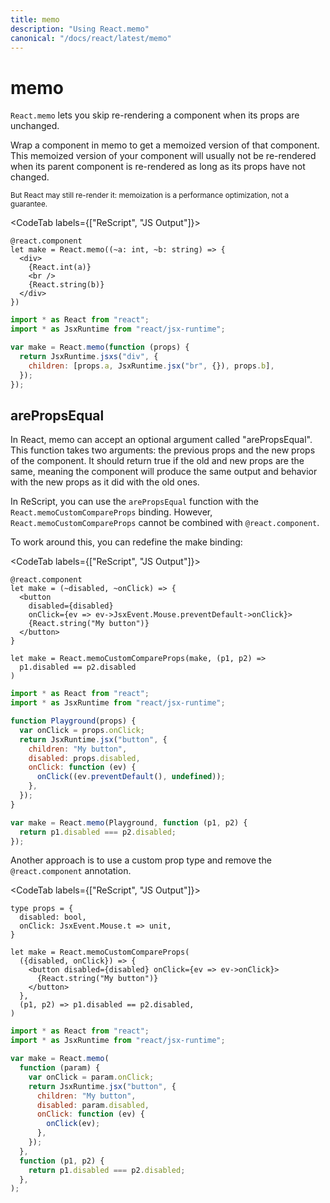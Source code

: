 ```yaml
---
title: memo
description: "Using React.memo"
canonical: "/docs/react/latest/memo"
---
```


# memo

`React.memo` lets you skip re-rendering a component when its props are unchanged.

Wrap a component in memo to get a memoized version of that component.
This memoized version of your component will usually not be re-rendered when its parent component is re-rendered as long as its props have not changed.

<small>
  But React may still re-render it: memoization is a performance optimization,
  not a guarantee.
</small>

<CodeTab labels={["ReScript", "JS Output"]}>

```res example
@react.component
let make = React.memo((~a: int, ~b: string) => {
  <div>
    {React.int(a)}
    <br />
    {React.string(b)}
  </div>
})
```

```js
import * as React from "react";
import * as JsxRuntime from "react/jsx-runtime";

var make = React.memo(function (props) {
  return JsxRuntime.jsxs("div", {
    children: [props.a, JsxRuntime.jsx("br", {}), props.b],
  });
});
```

</CodeTab>

## arePropsEqual

In React, memo can accept an optional argument called "arePropsEqual". This function takes two arguments: the previous props and the new props of the component.
It should return true if the old and new props are the same, meaning the component will produce the same output and behavior with the new props as it did with the old ones.

In ReScript, you can use the `arePropsEqual` function with the `React.memoCustomCompareProps` binding. However, `React.memoCustomCompareProps` cannot be combined with `@react.component`.

To work around this, you can redefine the make binding:

<CodeTab labels={["ReScript", "JS Output"]}>

```res example
@react.component
let make = (~disabled, ~onClick) => {
  <button
    disabled={disabled}
    onClick={ev => ev->JsxEvent.Mouse.preventDefault->onClick}>
    {React.string("My button")}
  </button>
}

let make = React.memoCustomCompareProps(make, (p1, p2) =>
  p1.disabled == p2.disabled
)
```

```js
import * as React from "react";
import * as JsxRuntime from "react/jsx-runtime";

function Playground(props) {
  var onClick = props.onClick;
  return JsxRuntime.jsx("button", {
    children: "My button",
    disabled: props.disabled,
    onClick: function (ev) {
      onClick((ev.preventDefault(), undefined));
    },
  });
}

var make = React.memo(Playground, function (p1, p2) {
  return p1.disabled === p2.disabled;
});
```

</CodeTab>

Another approach is to use a custom prop type and remove the `@react.component` annotation.

<CodeTab labels={["ReScript", "JS Output"]}>

```res example
type props = {
  disabled: bool,
  onClick: JsxEvent.Mouse.t => unit,
}

let make = React.memoCustomCompareProps(
  ({disabled, onClick}) => {
    <button disabled={disabled} onClick={ev => ev->onClick}>
      {React.string("My button")}
    </button>
  },
  (p1, p2) => p1.disabled == p2.disabled,
)
```

```js
import * as React from "react";
import * as JsxRuntime from "react/jsx-runtime";

var make = React.memo(
  function (param) {
    var onClick = param.onClick;
    return JsxRuntime.jsx("button", {
      children: "My button",
      disabled: param.disabled,
      onClick: function (ev) {
        onClick(ev);
      },
    });
  },
  function (p1, p2) {
    return p1.disabled === p2.disabled;
  },
);
```

</CodeTab>
